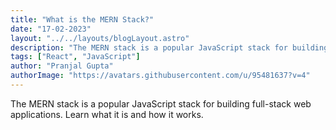 ```yaml
---
title: "What is the MERN Stack?"
date: "17-02-2023"
layout: "../../layouts/blogLayout.astro"
description: "The MERN stack is a popular JavaScript stack for building full-stack web applications. Learn what it is and how it works."
tags: ["React", "JavaScript"]
author: "Pranjal Gupta"
authorImage: "https://avatars.githubusercontent.com/u/95481637?v=4"
---
```


The MERN stack is a popular JavaScript stack for building full-stack web applications. Learn what it is and how it works.
